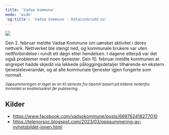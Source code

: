 ```yaml
---
title: 'Vadsø kommune'
mode: 'wide'
'og:title': 'Vadsø kommune - Datainnbrudd.no'
---
```


<Frame>
<img src="/images/vadso-kommune.png" noZoom/>
</Frame>

Den 2. februar meldte Vadsø Kommune om uønsket aktivitet i deres nettverk. Nettverket ble stengt ned, og kommunale brukere var uten nettforbindelse i rundt ett døgn etter hendelsen. I dagene etterpå var det også problemer med noen tjenester. Den 10. februar meldte kommunen at angrepet hadde skjedd via lekkede påloggingsdetaljer tilhørende en ekstern tjenesteleverandør, og at alle kommunale tjenester igjen fungerte som normalt.

<sup><i>Oppsummeringen er laget av en KI-tjeneste fra OpenAI basert på kildene nedenfor. Innholdet er kvalitetssikret før publisering.</i></sup>

## Kilder
- https://www.facebook.com/vadsokommune/posts/669762418277010
- https://telenorsoc.blogspot.com/2023/03/oppsummering-av-nyhetsbildet-innen.html
